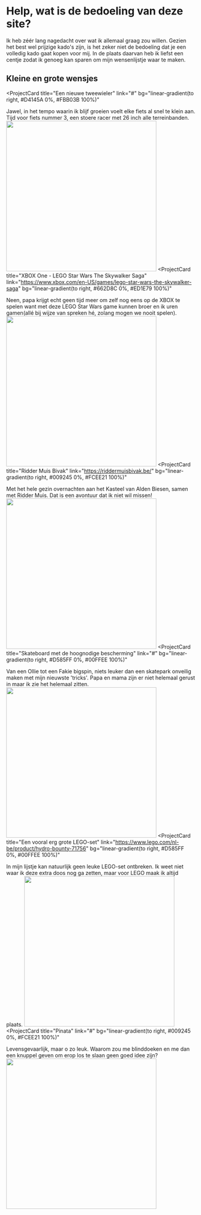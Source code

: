 # Help, wat is de bedoeling van deze site?

Ik heb zéér lang nagedacht over wat ik allemaal graag zou willen. Gezien het best wel prijzige kado's zijn, is het zeker niet de bedoeling dat je een volledig kado gaat kopen voor mij. 
In de plaats daarvan heb ik liefst een centje zodat ik genoeg kan sparen om mijn wensenlijstje waar te maken.

## Kleine en grote wensjes

<ProjectCard
  title="Een nieuwe tweewieler"
  link="#"
  bg="linear-gradient(to right, #D4145A 0%, #FBB03B 100%)"
>
  Jawel, in het tempo waarin ik blijf groeien voelt elke fiets al snel te klein aan. Tijd voor fiets nummer 3, een stoere racer met 26 inch alle terreinbanden.
  <img src="/fiets.jpg" width="400" />
</ProjectCard>
<ProjectCard
  title="XBOX One - LEGO Star Wars The Skywalker Saga"
  link="https://www.xbox.com/en-US/games/lego-star-wars-the-skywalker-saga"
  bg="linear-gradient(to right, #662D8C 0%, #ED1E79 100%)"
>
  Neen, papa krijgt echt geen tijd meer om zelf nog eens op de XBOX te spelen want met deze LEGO Star Wars game kunnen broer en ik uren gamen(allé bij wijze van spreken hé, zolang mogen we nooit spelen).
  <img src="/legostarwarsgamexbox.webp" width="400" />
</ProjectCard>
<ProjectCard
  title="Ridder Muis Bivak"
  link="https://riddermuisbivak.be/"
  bg="linear-gradient(to right, #009245 0%, #FCEE21 100%)"
>
  Met het hele gezin overnachten aan het Kasteel van Alden Biesen, samen met Ridder Muis. Dat is een avontuur dat ik niet wil missen!
  <img src="/riddermuisbivak.png" width="400" />
</ProjectCard>
<ProjectCard
  title="Skateboard met de hoognodige bescherming"
  link="#"
  bg="linear-gradient(to right, #D585FF 0%, #00FFEE 100%)"
>
  Van een Ollie tot een Fakie bigspin, niets leuker dan een skatepark onveilig maken met mijn nieuwste 'tricks'. Papa en mama zijn er niet helemaal gerust in maar ik zie het helemaal zitten.
  <img src="/skateboardenbescherming.webp" width="400" />
</ProjectCard>
<ProjectCard
  title="Een vooral erg grote LEGO-set"
  link="https://www.lego.com/nl-be/product/hydro-bounty-71756"
  bg="linear-gradient(to right, #D585FF 0%, #00FFEE 100%)"
>
  In mijn lijstje kan natuurlijk geen leuke LEGO-set ontbreken. Ik weet niet waar ik deze extra doos nog ga zetten, maar voor LEGO maak ik altijd plaats.
  <img src="/legobox.jpg" width="400" />
</ProjectCard>
<ProjectCard
  title="Pinata"
  link="#"
  bg="linear-gradient(to right, #009245 0%, #FCEE21 100%)"
>
  Levensgevaarlijk, maar o zo leuk. Waarom zou me blinddoeken en me dan een knuppel geven om erop los te slaan geen goed idee zijn? 
  <img src="/pinata.jpg" width="400" />
</ProjectCard>

